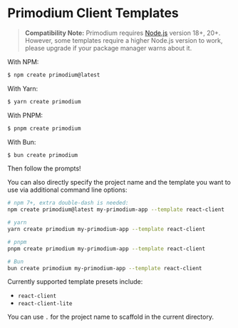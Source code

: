 # Primodium Client Templates

> **Compatibility Note:** Primodium requires [Node.js](https://nodejs.org/en/)
> version 18+, 20+. However, some templates require a higher Node.js version to
> work, please upgrade if your package manager warns about it.

With NPM:

```bash
$ npm create primodium@latest
```

With Yarn:

```bash
$ yarn create primodium
```

With PNPM:

```bash
$ pnpm create primodium
```

With Bun:

```bash
$ bun create primodium
```

Then follow the prompts!

You can also directly specify the project name and the template you want to use
via additional command line options:

```bash
# npm 7+, extra double-dash is needed:
npm create primodium@latest my-primodium-app --template react-client

# yarn
yarn create primodium my-primodium-app --template react-client

# pnpm
pnpm create primodium my-primodium-app --template react-client

# Bun
bun create primodium my-primodium-app --template react-client
```

Currently supported template presets include:

- `react-client`
- `react-client-lite`

You can use `.` for the project name to scaffold in the current directory.
